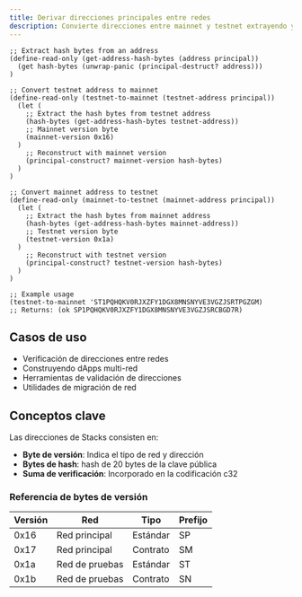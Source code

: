 ```yaml
---
title: Derivar direcciones principales entre redes
description: Convierte direcciones entre mainnet y testnet extrayendo y reconstruyendo con diferentes bytes de versión
---
```

```clarity
;; Extract hash bytes from an address
(define-read-only (get-address-hash-bytes (address principal))
  (get hash-bytes (unwrap-panic (principal-destruct? address)))
)

;; Convert testnet address to mainnet
(define-read-only (testnet-to-mainnet (testnet-address principal))
  (let (
    ;; Extract the hash bytes from testnet address
    (hash-bytes (get-address-hash-bytes testnet-address))
    ;; Mainnet version byte
    (mainnet-version 0x16)
  )
    ;; Reconstruct with mainnet version
    (principal-construct? mainnet-version hash-bytes)
  )
)

;; Convert mainnet address to testnet
(define-read-only (mainnet-to-testnet (mainnet-address principal))
  (let (
    ;; Extract the hash bytes from mainnet address
    (hash-bytes (get-address-hash-bytes mainnet-address))
    ;; Testnet version byte
    (testnet-version 0x1a)
  )
    ;; Reconstruct with testnet version
    (principal-construct? testnet-version hash-bytes)
  )
)

;; Example usage
(testnet-to-mainnet 'ST1PQHQKV0RJXZFY1DGX8MNSNYVE3VGZJSRTPGZGM)
;; Returns: (ok SP1PQHQKV0RJXZFY1DGX8MNSNYVE3VGZJSRCBGD7R)
```

## Casos de uso

* Verificación de direcciones entre redes
* Construyendo dApps multi-red
* Herramientas de validación de direcciones
* Utilidades de migración de red

## Conceptos clave

Las direcciones de Stacks consisten en:

* **Byte de versión**: Indica el tipo de red y dirección
* **Bytes de hash**: hash de 20 bytes de la clave pública
* **Suma de verificación**: Incorporado en la codificación c32

### Referencia de bytes de versión

| Versión | Red | Tipo | Prefijo |
|---------|------|------|--------|
| 0x16 | Red principal | Estándar | SP |
| 0x17 | Red principal | Contrato | SM |
| 0x1a | Red de pruebas | Estándar | ST |
| 0x1b | Red de pruebas | Contrato | SN |
